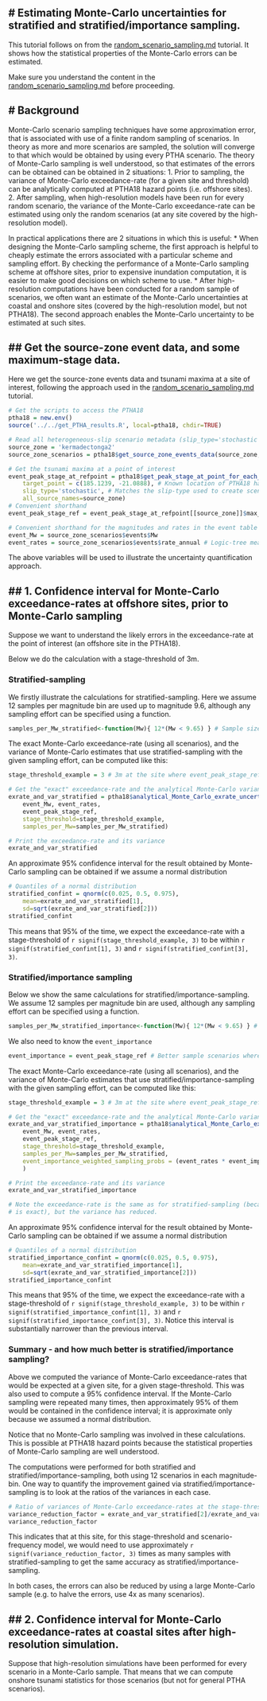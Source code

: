 # Estimating Monte-Carlo uncertainties for stratified and stratified/importance sampling.
-----------------------------------------------------------------------------------------

This tutorial follows on from the [random_scenario_sampling.md](random_scenario_sampling.md) tutorial. It shows how the statistical properties of the Monte-Carlo errors can be estimated. 

Make sure you understand the content in the [random_scenario_sampling.md](random_scenario_sampling.md) before proceeding.


# Background
------------

Monte-Carlo scenario sampling techniques have some approximation error, that is associated with use of a finite random sampling of scenarios. In theory as more and more scenarios are sampled, the solution will converge to that which would be obtained by using every PTHA scenario. The theory of Monte-Carlo sampling is well understood, so that estimates of the errors can be obtained can be obtained in 2 situations:
1. Prior to sampling, the variance of Monte-Carlo exceedance-rate (for a given site and threshold) can be analytically computed at PTHA18 hazard points (i.e. offshore sites).
2. After sampling, when high-resolution models have been run for every random scenario, the variance of the Monte-Carlo exceedance-rate can be estimated using only the random scenarios (at any site covered by the high-resolution model).

In practical applications there are 2 situations in which this is useful:
* When designing the Monte-Carlo sampling scheme, the first approach is helpful to cheaply estimate the errors associated with a particular scheme and sampling effort. By checking the performance of a Monte-Carlo sampling scheme at offshore sites, prior to expensive inundation computation, it is easier to make good decisions on which scheme to use.
* After high-resolution computations have been conducted for a random sample of scenarios, we often want an estimate of the Monte-Carlo uncertainties at coastal and onshore sites (covered by the high-resolution model, but not PTHA18). The second approach enables the Monte-Carlo uncertainty to be estimated at such sites.


## Get the source-zone event data, and some maximum-stage data.
---------------------------------------------------------------

Here we get the source-zone events data and tsunami maxima at a site of interest, following the approach used in the [random_scenario_sampling.md](random_scenario_sampling.md) tutorial.

```r
# Get the scripts to access the PTHA18
ptha18 = new.env()
source('../../get_PTHA_results.R', local=ptha18, chdir=TRUE)

# Read all heterogeneous-slip scenario metadata (slip_type='stochastic' in PTHA18)
source_zone = 'kermadectonga2'
source_zone_scenarios = ptha18$get_source_zone_events_data(source_zone,  slip_type='stochastic')

# Get the tsunami maxima at a point of interest
event_peak_stage_at_refpoint = ptha18$get_peak_stage_at_point_for_each_event(
    target_point = c(185.1239, -21.0888), # Known location of PTHA18 hazard point
    slip_type='stochastic', # Matches the slip-type used to create scenarios
    all_source_names=source_zone)
# Convenient shorthand
event_peak_stage_ref = event_peak_stage_at_refpoint[[source_zone]]$max_stage

# Convenient shorthand for the magnitudes and rates in the event table
event_Mw = source_zone_scenarios$events$Mw 
event_rates = source_zone_scenarios$events$rate_annual # Logic-tree mean model
```

The above variables will be used to illustrate the uncertainty quantification approach.

## 1. Confidence interval for Monte-Carlo exceedance-rates at offshore sites, prior to Monte-Carlo sampling
-----------------------------------------------------------------------------------------------------------

Suppose we want to understand the likely errors in the exceedance-rate at the point of interest (an offshore site in the PTHA18). 

Below we do the calculation with a stage-threshold of 3m.

### Stratified-sampling

We firstly illustrate the calculations for stratified-sampling. Here we assume
12 samples per magnitude bin are used up to magnitude 9.6, although any
sampling effort can be specified using a function.
```r
samples_per_Mw_stratified<-function(Mw){ 12*(Mw < 9.65) } # Sample size function used below
```

The exact Monte-Carlo exceedance-rate (using all scenarios), and the variance
of Monte-Carlo estimates that use stratified-sampling with the given sampling
effort, can be computed like this: 
```r
stage_threshold_example = 3 # 3m at the site where event_peak_stage_ref was defined.

# Get the "exact" exceedance-rate and the analytical Monte-Carlo variance
exrate_and_var_stratified = ptha18$analytical_Monte_Carlo_exrate_uncertainty(
    event_Mw, event_rates, 
    event_peak_stage_ref, 
    stage_threshold=stage_threshold_example, 
    samples_per_Mw=samples_per_Mw_stratified)

# Print the exceedance-rate and its variance
exrate_and_var_stratified

```

An approximate 95% confidence interval for the result obtained by Monte-Carlo
sampling can be obtained if we assume a normal distribution
```r
# Quantiles of a normal distribution
stratified_confint = qnorm(c(0.025, 0.5, 0.975), 
    mean=exrate_and_var_stratified[1], 
    sd=sqrt(exrate_and_var_stratified[2]))
stratified_confint
```
This means that 95\% of the time, we expect the exceedance-rate with a stage-threshold of 
`r signif(stage_threshold_example, 3)`
to be within 
`r signif(stratified_confint[1], 3) ` 
and 
`r signif(stratified_confint[3], 3) `. 


### Stratified/importance sampling

Below we show the same calculations for stratified/importance-sampling. We assume 12 samples per magnitude bin are used, although
any sampling effort can be specified using a function.
```r
samples_per_Mw_stratified_importance<-function(Mw){ 12*(Mw < 9.65) } # Sample size function used below
```
We also need to know the `event_importance`
```r
event_importance = event_peak_stage_ref # Better sample scenarios where this is high
```

The exact Monte-Carlo exceedance-rate (using all scenarios), and the variance of Monte-Carlo estimates that use stratified/importance-sampling with the given sampling effort, can be computed like this: 
```r
stage_threshold_example = 3 # 3m at the site where event_peak_stage_ref was defined.

# Get the "exact" exceedance-rate and the analytical Monte-Carlo variance
exrate_and_var_stratified_importance = ptha18$analytical_Monte_Carlo_exrate_uncertainty(
    event_Mw, event_rates, 
    event_peak_stage_ref, 
    stage_threshold=stage_threshold_example, 
    samples_per_Mw=samples_per_Mw_stratified,
    event_importance_weighted_sampling_probs = (event_rates * event_importance) # Importance sampling
    )

# Print the exceedance-rate and its variance
exrate_and_var_stratified_importance

# Note the exceedance-rate is the same as for stratified-sampling (because it
# is exact), but the variance has reduced.
```

An approximate 95% confidence interval for the result obtained by Monte-Carlo sampling can be obtained if we assume a normal distribution
```r
# Quantiles of a normal distribution
stratified_importance_confint = qnorm(c(0.025, 0.5, 0.975), 
    mean=exrate_and_var_stratified_importance[1], 
    sd=sqrt(exrate_and_var_stratified_importance[2]))
stratified_importance_confint
```
This means that 95\% of the time, we expect the exceedance-rate with a stage-threshold of 
`r signif(stage_threshold_example, 3)`
to be within 
`r signif(stratified_importance_confint[1], 3) ` 
and 
`r signif(stratified_importance_confint[3], 3) `.
Notice this interval is substantially narrower than the previous interval.

### Summary - and how much better is stratified/importance sampling?

Above we computed the variance of Monte-Carlo exceedance-rates that would be expected at a given site, for a given stage-threshold. This was also used to compute a 95% confidence interval. If the Monte-Carlo sampling were repeated many times, then approximately 95% of them would be contained in the confidence interval; it is approximate only because we assumed a normal distribution. 

Notice that no Monte-Carlo sampling was involved in these calculations. This is possible at PTHA18 hazard points because the statistical properties of Monte-Carlo sampling are well understood. 

The computations were performed for both stratified and stratified/importance-sampling, both using 12 scenarios in each magnitude-bin. One way to quantify the improvement gained via stratified/importance-sampling is to look at the ratios of the variances in each case.
```r
# Ratio of variances of Monte-Carlo exceedance-rates at the stage-threshold
variance_reduction_factor = exrate_and_var_stratified[2]/exrate_and_var_stratified_importance[2]
variance_reduction_factor
```
This indicates that at this site, for this stage-threshold and scenario-frequency model, we would need to use approximately `r signif(variance_reduction_factor, 3)` times as many samples with stratified-sampling to get the same accuracy as stratified/importance-sampling.

In both cases, the errors can also be reduced by using a large Monte-Carlo sample (e.g. to halve the errors, use 4x as many scenarios).

## 2. Confidence interval for Monte-Carlo exceedance-rates at coastal sites after high-resolution simulation. 
-------------------------------------------------------------------------------------------------------------

Suppose that high-resolution simulations have been performed for every scenario in a Monte-Carlo sample. That means that we can compute onshore tsunami statistics for those scenarios (but not for general PTHA scenarios). 
